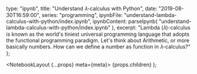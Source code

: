 
  type: "ipynb",
  title: "Understand 𝜆-calculus with Python",
  date: "2019-08-30T16:59:00",
  series: "programming",
  ipynbFile: "understand-lambda-calculus-with-python/index.ipynb",
  ipynbContent: parseIpynb(
    "understand-lambda-calculus-with-python/index.ipynb"
  ),
  excerpt:
    "Lambda (𝜆)-calculus is known as the world's tiniest universal programming language that adopts the functional programming paradigm. Let's think about Arithmetic, or more basically numbers. How can we define a number as function in 𝜆-calculus?"
};

  <NotebookLayout {...props} meta={meta}>
    {props.children}
  </NotebookLayout>
);

